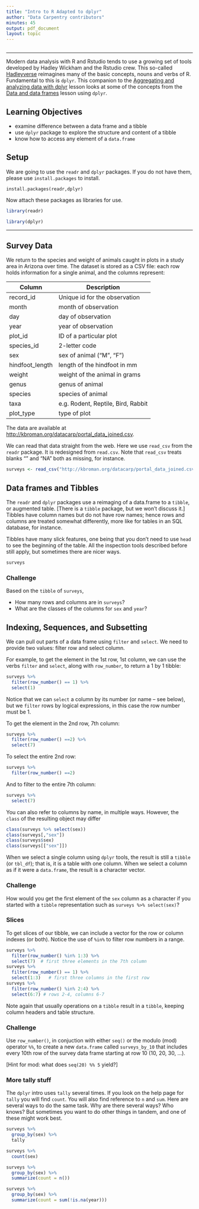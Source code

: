 ```yaml
---
title: "Intro to R Adapted to dplyr"
author: "Data Carpentry contributors"
minutes: 45
output: pdf_document
layout: topic
---
```


```r
```

------------

Modern data analysis with R and Rstudio tends to use a growing set of tools developed by Hadley Wickham and the Rstudio crew. This so-called [Hadleyverse](http://blog.revolutionanalytics.com/2015/03/hadleyverse.html) reimagines many of the basic concepts, nouns and verbs of R. Fundamental to this is `dplyr`. This companion to the [Aggregating and analyzing data with dplyr](http://kbroman.org/datacarpentry_R_2016-06-01/03-dplyr.html) lesson looks at some of the concepts from the [Data and data frames](http://kbroman.org/datacarpentry_R_2016-06-01/02-data-frames.html) lesson using `dplyr`.

## Learning Objectives

* examine difference between a data frame and a tibble
* use `dplyr` package to explore the structure and content of a tibble
* know how to access any element of a `data.frame`

## Setup

We are going to use the `readr` and `dplyr` packages.
If you do not have them, please use `install.packages` to install.

```
install.packages(readr,dplyr)
```

Now attach these packages as libraries for use.

```r
library(readr)
```

```r
library(dplyr)
```


------------

## Survey Data

We return to the species and weight of animals caught
in plots in a study area in Arizona over time. The dataset is stored
as a CSV file: each row holds information for a single animal, and the
columns represent:

| Column           | Description                        |
|------------------|------------------------------------|
| record\_id       | Unique id for the observation      |
| month            | month of observation               |
| day              | day of observation                 |
| year             | year of observation                |
| plot\_id         | ID of a particular plot            |
| species\_id      | 2-letter code                      |
| sex              | sex of animal ("M", "F")           |
| hindfoot\_length | length of the hindfoot in mm       |
| weight           | weight of the animal in grams      |
| genus            | genus of animal                    |
| species          | species of animal                  |
| taxa             | e.g. Rodent, Reptile, Bird, Rabbit |
| plot\_type       | type of plot                       |

The data are available at <http://kbroman.org/datacarp/portal_data_joined.csv>.

We can read that data straight from the web. Here we use `read_csv` from the `readr` package. It is redesigned from `read.csv`. Note that `read_csv` treats blanks "" and "NA" both as missing, for instance.

```r
surveys <- read_csv("http://kbroman.org/datacarp/portal_data_joined.csv")
```

## Data frames and Tibbles

The `readr` and `dplyr` packages use a reimaging of a data.frame to a `tibble`, or augmented table. [There is a `tibble` package, but we won't discuss it.] Tibbles have column names but do not have row names; hence rows and columns are treated somewhat differently, more like for tables in an SQL database, for instance.

Tibbles have many slick features, one being that you don't need to use `head` to see the beginning of the table. All the inspection tools described before still apply, but sometimes there are nicer ways.

```r
surveys
```

### Challenge

Based on the `tibble` of `surveys`,

* How many rows and columns are in `surveys`?
* What are the classes of the columns for `sex` and `year`?

## Indexing, Sequences, and Subsetting

We can pull out parts of a data frame using `filter` and `select`.  We need
to provide two values: filter row and select column.

For example, to get the element in the 1st row, 1st column, we can use the verbs `filter` and `select`, along with `row_number`, to return a 1 by 1 tibble:

```r
surveys %>%
  filter(row_number() == 1) %>%
  select(1)
```

Notice that we can `select` a column by its number (or name -- see below), but we `filter` rows by logical expressions, in this case the row number must be 1.

To get the element in the 2nd row, 7th column:

```r
surveys %>%
  filter(row_number() ==2) %>%
  select(7)
```

To select the entire 2nd row:

```r
surveys %>%
  filter(row_number() ==2)
```

And to filter to the entire 7th column:

```r
surveys %>%
  select(7)
```

You can also refer to columns by name, in multiple ways. However, the `class` of the resulting object may differ

```r
class(surveys %>% select(sex))
class(surveys[,"sex"])
class(surveys$sex)
class(surveys[["sex"]])
```

When we select a single column using `dplyr` tools, the result is still a `tibble` (or `tbl_df`); that is, it is a table with one column. When we select a column as if it were a `data.frame`, the result is a character vector. 

### Challenge

How would you get the first element of the `sex` column as a character if you started with a `tibble` representation such as `surveys %>% select(sex)`?

<!-- end challenge -->

<!---
```r
## Answers
##
sex <- (surveys %>% select(sex))[[1]]
sex[1]
## or
sex <- surveys %>% select(sex)
sex$sex[1]
```
--->

### Slices

To get slices of our tibble, we can include a vector for the row
or column indexes (or both). Notice the use of `%in%` to filter row numbers in a range.

```r
surveys %>%
  filter(row_number() %in% 1:3) %>%
  select(7)  # first three elements in the 7th column
surveys %>%
  filter(row_number() == 1) %>%
  select(1:3)   # first three columns in the first row
surveys %>%
  filter(row_number() %in% 2:4) %>%
  select(6:7) # rows 2-4, columns 6-7
```

Note again that usually operations on a `tibble` result in a `tibble`, keeping column headers and table structure.

### Challenge

Use `row_number()`, in conjuction with either `seq()` or the modulo (mod) operator `%%`, to create a new `data.frame` called
`surveys_by_10` that includes every 10th row of the survey data frame
starting at row 10 (10, 20, 30, ...). 

[Hint for mod: what does `seq(20) %% 5` yield?]

<!-- end challenge -->

<!---
```r
## Answers
##
## * Using mod
surveys_by_10 <- surveys %>% 
  filter((row_number() %% 10) == 0)
## * using seq
surveys_by_10 <- surveys %>% 
  filter(row_number() %in% seq(10, nrow(surveys), by = 10))
```
--->

### More tally stuff

The `dplyr` intro uses `tally` several times. If you look on the help page for `tally` you will find `count`. You will also find reference to `n` and `sum`. Here are several ways to do the same task. Why are there several ways? Who knows? But sometimes you want to do other things in tandem, and one of these might work best.

```r
surveys %>%
  group_by(sex) %>%
  tally
```
```r
surveys %>%
  count(sex)
```

```r
surveys %>%
  group_by(sex) %>%
  summarize(count = n())
```

```r
surveys %>%
  group_by(sex) %>%
  summarize(count = sum(!is.na(year)))
```

